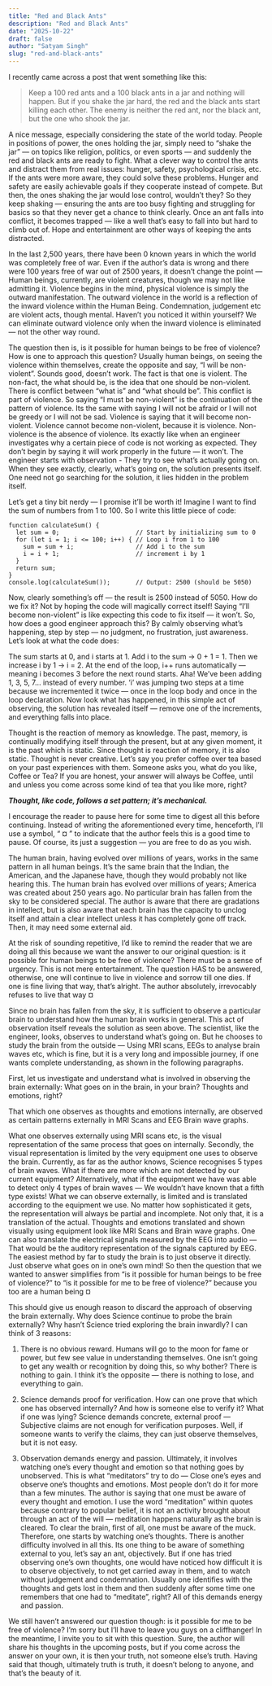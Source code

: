 ```yaml
---
title: "Red and Black Ants"
description: "Red and Black Ants"
date: "2025-10-22"
draft: false
author: "Satyam Singh"
slug: "red-and-black-ants"
---
```


I recently came across a post that went something like this:

> Keep a 100 red ants and a 100 black ants in a jar and nothing will happen. But if you shake the jar hard, the red and the black ants start killing each other. The enemy is neither the red ant, nor the black ant, but the one who shook the jar.

A nice message, especially considering the state of the world today. People in positions of power, the ones holding the jar, simply need to “shake the jar” — on topics like religion, politics, or even sports — and suddenly the red and black ants are ready to fight. What a clever way to control the ants and distract them from real issues: hunger, safety, psychological crisis, etc. If the ants were more aware, they could solve these problems. Hunger and safety are easily achievable goals if they cooperate instead of compete. But then, the ones shaking the jar would lose control, wouldn’t they? So they keep shaking — ensuring the ants are too busy fighting and struggling for basics so that they never get a chance to think clearly. Once an ant falls into conflict, it becomes trapped — like a well that’s easy to fall into but hard to climb out of. Hope and entertainment are other ways of keeping the ants distracted.

In the last 2,500 years, there have been 0 known years in which the world was completely free of war. Even if the author’s data is wrong and there were 100 years free of war out of 2500 years, it doesn’t change the point — Human beings, currently, are violent creatures, though we may not like admitting it. Violence begins in the mind, physical violence is simply the outward manifestation. The outward violence in the world is a reflection of the inward violence within the Human Being. Condemnation, judgement etc are violent acts, though mental. Haven’t you noticed it within yourself? We can eliminate outward violence only when the inward violence is eliminated — not the other way round.

The question then is, is it possible for human beings to be free of violence?
How is one to approach this question? Usually human beings, on seeing the violence within themselves, create the opposite and say, “I will be non-violent”. Sounds good, doesn’t work. The fact is that one is violent. The non-fact, the what should be, is the idea that one should be non-violent. There is conflict between “what is” and “what should be”. This conflict is part of violence. So saying “I must be non-violent” is the continuation of the pattern of violence. Its the same with saying I will not be afraid or I will not be greedy or I will not be sad. Violence is saying that it will become non-violent. Violence cannot become non-violent, because it is violence. Non-violence is the absence of violence. Its exactly like when an engineer investigates why a certain piece of code is not working as expected. They don’t begin by saying it will work properly in the future — it won’t. The engineer starts with observation - They try to see what’s actually going on. When they see exactly, clearly, what’s going on, the solution presents itself. One need not go searching for the solution, it lies hidden in the problem itself.

Let’s get a tiny bit nerdy — I promise it’ll be worth it! Imagine I want to find the sum of numbers from 1 to 100. So I write this little piece of code:
```
function calculateSum() {
  let sum = 0;                     // Start by initializing sum to 0
  for (let i = 1; i <= 100; i++) { // Loop i from 1 to 100
    sum = sum + i;                 // Add i to the sum 
    i = i + 1;                     // increment i by 1
  }
  return sum;
}
console.log(calculateSum());       // Output: 2500 (should be 5050)
```
Now, clearly something’s off — the result is 2500 instead of 5050. How do we fix it? Not by hoping the code will magically correct itself! Saying “I’ll become non-violent” is like expecting this code to fix itself — it won’t. So, how does a good engineer approach this? By calmly observing what’s happening, step by step — no judgment, no frustration, just awareness. Let’s look at what the code does:

The sum starts at 0, and i starts at 1.
Add i to the sum → 0 + 1 = 1.
Then we increase i by 1 → i = 2.
At the end of the loop, i++ runs automatically — meaning i becomes 3 before the next round starts.
Aha! We’ve been adding 1, 3, 5, 7… instead of every number. ‘i’ was jumping two steps at a time because we incremented it twice — once in the loop body and once in the loop declaration. Now look what has happened, in this simple act of observing, the solution has revealed itself — remove one of the increments, and everything falls into place.

Thought is the reaction of memory as knowledge. The past, memory, is continually modifying itself through the present, but at any given moment, it is the past which is static. Since thought is reaction of memory, it is also static. Thought is never creative. Let’s say you prefer coffee over tea based on your past experiences with them. Someone asks you, what do you like, Coffee or Tea? If you are honest, your answer will always be Coffee, until and unless you come across some kind of tea that you like more, right?

***Thought, like code, follows a set pattern; it’s mechanical.***

I encourage the reader to pause here for some time to digest all this before continuing. Instead of writing the aforementioned every time, henceforth, I’ll use a symbol, “ ¤ ” to indicate that the author feels this is a good time to pause. Of course, its just a suggestion — you are free to do as you wish.

The human brain, having evolved over millions of years, works in the same pattern in all human beings. It’s the same brain that the Indian, the American, and the Japanese have, though they would probably not like hearing this. The human brain has evolved over millions of years; America was created about 250 years ago. No particular brain has fallen from the sky to be considered special. The author is aware that there are gradations in intellect, but is also aware that each brain has the capacity to unclog itself and attain a clear intellect unless it has completely gone off track. Then, it may need some external aid.

At the risk of sounding repetitive, I’d like to remind the reader that we are doing all this because we want the answer to our original question: is it possible for human beings to be free of violence?
There must be a sense of urgency. This is not mere entertainment. The question HAS to be answered, otherwise, one will continue to live in violence and sorrow till one dies. If one is fine living that way, that’s alright. The author absolutely, irrevocably refuses to live that way ¤

Since no brain has fallen from the sky, it is sufficient to observe a particular brain to understand how the human brain works in general. This act of observation itself reveals the solution as seen above. The scientist, like the engineer, looks, observes to understand what’s going on. But he chooses to study the brain from the outside — Using MRI scans, EEGs to analyse brain waves etc, which is fine, but it is a very long and impossible journey, if one wants complete understanding, as shown in the following paragraphs.

First, let us investigate and understand what is involved in observing the brain externally:
What goes on in the brain, in your brain?
Thoughts and emotions, right?

That which one observes as thoughts and emotions internally, are observed as certain patterns externally in MRI Scans and EEG Brain wave graphs.

What one observes externally using MRI scans etc, is the visual representation of the same process that goes on internally. Secondly, the visual representation is limited by the very equipment one uses to observe the brain. Currently, as far as the author knows, Science recognises 5 types of brain waves. What if there are more which are not detected by our current equipment? Alternatively, what if the equipment we have was able to detect only 4 types of brain waves — We wouldn’t have known that a fifth type exists! What we can observe externally, is limited and is translated according to the equipment we use. No matter how sophisticated it gets, the representation will always be partial and incomplete. Not only that, it is a translation of the actual. Thoughts and emotions translated and shown visually using equipment look like MRI Scans and Brain wave graphs. One can also translate the electrical signals measured by the EEG into audio — That would be the auditory representation of the signals captured by EEG. The easiest method by far to study the brain is to just observe it directly. Just observe what goes on in one’s own mind! So then the question that we wanted to answer simplifies from “is it possible for human beings to be free of violence?” to “is it possible for me to be free of violence?” because you too are a human being ¤

This should give us enough reason to discard the approach of observing the brain externally. Why does Science continue to probe the brain externally? Why hasn’t Science tried exploring the brain inwardly? I can think of 3 reasons:

1. There is no obvious reward.
Humans will go to the moon for fame or power, but few see value in understanding themselves. One isn’t going to get any wealth or recognition by doing this, so why bother? There is nothing to gain.
I think it’s the opposite — there is nothing to lose, and everything to gain.

2. Science demands proof for verification.
How can one prove that which one has observed internally? And how is someone else to verify it? What if one was lying? Science demands concrete, external proof — Subjective claims are not enough for verification purposes.
Well, if someone wants to verify the claims, they can just observe themselves, but it is not easy.

3. Observation demands energy and passion.
Ultimately, it involves watching one’s every thought and emotion so that nothing goes by unobserved. This is what “meditators” try to do — Close one’s eyes and observe one’s thoughts and emotions. Most people don’t do it for more than a few minutes. The author is saying that one must be aware of every thought and emotion. I use the word “meditation” within quotes because contrary to popular belief, it is not an activity brought about through an act of the will — meditation happens naturally as the brain is cleared. To clear the brain, first of all, one must be aware of the muck. Therefore, one starts by watching one’s thoughts. There is another difficulty involved in all this. Its one thing to be aware of something external to you, let’s say an ant, objectively. But if one has tried observing one’s own thoughts, one would have noticed how difficult it is to observe objectively, to not get carried away in them, and to watch without judgement and condemnation. Usually one identifies with the thoughts and gets lost in them and then suddenly after some time one remembers that one had to “meditate”, right? All of this demands energy and passion.

We still haven’t answered our question though: is it possible for me to be free of violence? I’m sorry but I’ll have to leave you guys on a cliffhanger! In the meantime, I invite you to sit with this question. Sure, the author will share his thoughts in the upcoming posts, but if you come across the answer on your own, it is then your truth, not someone else’s truth. Having said that though, ultimately truth is truth, it doesn’t belong to anyone, and that’s the beauty of it.
